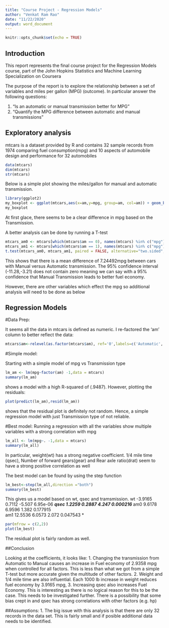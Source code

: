 ---
title: "Course Project - Regression Models"
author: "Venkat Ram Rao"
date: "11/22/2020"
output: word_document
---

```{r setup, include=FALSE}
knitr::opts_chunk$set(echo = TRUE)
```

## Introduction

This report represents the final course project for the Regression Models course, part of the John Hopkins  Statistics and Machine Learning Specialization on Coursera

The purpose of the report is to explore the relationship between a set of variables and miles per gallon (MPG) (outcome). In particular answer the following questions:

1. “Is an automatic or manual transmission better for MPG”
2. "Quantify the MPG difference between automatic and manual transmissions"

## Exploratory analysis
mtcars is a dataset provided by R and contains 32 sample records from 1974 comparing fuel consumption(mpg) and 10 aspects of automobile design and performance for 32 automobiles 
```{r mtcars}

data(mtcars)
dim(mtcars)
str(mtcars)
```
Below is a simple plot showing the miles/gallon for manual and automatic transmission.
```{r}
library(ggplot2)
my_boxplot <- ggplot(mtcars,aes(x=am,y=mpg, group=am, col=am)) + geom_boxplot() + xlab('Transmission (0 = automatic, 1 = manual)') + ylab('Miles per Gallon')
my_boxplot 
```
At first glace, there seems to be a clear difference in mpg based on the Transmission.

A better analysis can be done by running a T-test
```{r}
mtcars_am0 <- mtcars[which(mtcars$am == 0), names(mtcars) %in% c("mpg")]
mtcars_am1 <- mtcars[which(mtcars$am == 1), names(mtcars) %in% c("mpg")]
t.test(mtcars_am0, mtcars_am1, paired = FALSE, alternative="two.sided", var.equal=FALSE)
```
This shows that there is a mean difference of 7.24492mpg between cars with Manual versus Automatic transmission. The 95% confidence interval (-11.28,-3.21)  does not contain zero meaning we can say with a 95% confidence that Manual Transmission leads to better fuel economy.

However, there are other variables which effect the mpg so additional analysis will need to be done as below

## Regression Models

#Data Prep:

It seems all the data in mtcars is defined as numeric. I re-factored the 'am' column to better reflect the data:
```{r}
mtcars$am<-relevel(as.factor(mtcars$am), ref='0',labels=c('Automatic','Manual'))
```

#Simple model:

Starting with a simple model of mpg vs Transmission type

```{r}
lm_am <- lm(mpg~factor(am) -1,data = mtcars)
summary(lm_am)
```
shows a model with a high R-squared of (.9487). However, plotting the residuals:
```{r}
plot(predict(lm_am),resid(lm_am))
```
shows that the residual plot is definitely not random. Hence, a simple regression model with just Transmission type of not reliable.

#Best model:
Running a regression with all the variables show multiple variables with a strong correlation with mpg
```{r}
lm_all <- lm(mpg~. -1,data = mtcars)
summary(lm_all)
```
In particular, weight(wt) has a strong negative coefficient. 1/4 mile time (qsec), Number of forward gears(gear) and Rear axle ratio(drat) seem to have a strong positive correlation as well

The best model can be found by using the step function
```{r}
lm_best<-step(lm_all,direction ="both")
summary(lm_best)
```
This gives us a model based on wt, qsec and tramsmission.
wt    -3.9165     0.7112  -5.507 6.95e-06 ***
qsec   1.2259     0.2887   4.247 0.000216 ***
am0    9.6178     6.9596   1.382 0.177915    
am1   12.5536     6.0573   2.072 0.047543 *  

```{r}
par(mfrow = c(2,2))
plot(lm_best)
```
The residual plot is fairly random as well.

##Conclusion

Looking at the coefficients, it looks like:
1. Changing the transmission from Automatic to Manual causes an increase in Fuel economy of 2.9358 mpg when controlled for all factors. This is less than what we got from a simple T-test but more accurate given the multitude of other factors.
2. Weight and 1/4 mile time are also influential. Each 1000 lb increase in weight reduces fuel economy by 3.9165 mpg, 
3. Increasing qsec also increases  Fuel Economy. This is interesting as there is no logical reason for this to be the case. This needs to be investigated further. There is a possibility
that some bias crept in and qsec has strong correlations with other factors (e.g. hp)

##Assumptions:
1. The big issue with this analysis is that there are only 32 records in the data set. This is fairly small and if posible additional data needs to be identified.